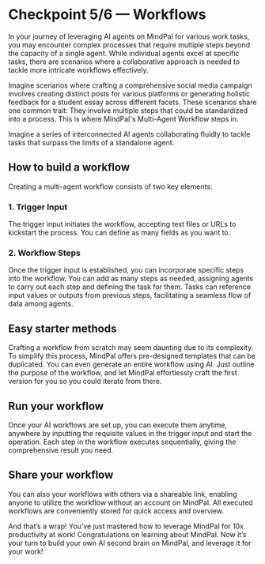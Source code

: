 # Checkpoint 5/6 — Workflows

In your journey of leveraging AI agents on MindPal for various work tasks, you may encounter complex processes that require multiple steps beyond the capacity of a single agent. While individual agents excel at specific tasks, there are scenarios where a collaborative approach is needed to tackle more intricate workflows effectively.

Imagine scenarios where crafting a comprehensive social media campaign involves creating distinct posts for various platforms or generating holistic feedback for a student essay across different facets. These scenarios share one common trait: They involve multiple steps that could be standardized into a process. This is where MindPal's Multi-Agent Workflow steps in.

Imagine a series of interconnected AI agents collaborating fluidly to tackle tasks that surpass the limits of a standalone agent.

## How to build a workflow

Creating a multi-agent workflow consists of two key elements:

### 1. Trigger Input

The trigger input initiates the workflow, accepting text files or URLs to kickstart the process. You can define as many fields as you want to.

### 2. Workflow Steps

Once the trigger input is established, you can incorporate specific steps into the workflow. You can add as many steps as needed, assigning agents to carry out each step and defining the task for them. Tasks can reference input values or outputs from previous steps, facilitating a seamless flow of data among agents.

## Easy starter methods

Crafting a workflow from scratch may seem daunting due to its complexity. To simplify this process, MindPal offers pre-designed templates that can be duplicated. You can even generate an entire workflow using AI. Just outline the purpose of the workflow, and let MindPal effortlessly craft the first version for you so you could iterate from there.

## Run your workflow

Once your AI workflows are set up, you can execute them anytime, anywhere by inputting the requisite values in the trigger input and start the operation. Each step in the workflow executes sequentially, giving the comprehensive result you need.

## Share your workflow

You can also your workflows with others via a shareable link, enabling anyone to utilize the workflow without an account on MindPal. All executed workflows are conveniently stored for quick access and overview.

And that’s a wrap! You’ve just mastered how to leverage MindPal for 10x productivity at work! Congratulations on learning about MindPal. Now it’s your turn to build your own AI second brain on MindPal, and leverage it for your work!


<PageFooter />
